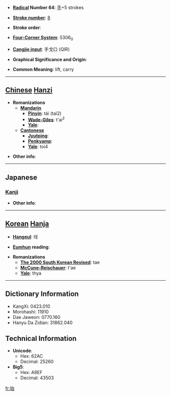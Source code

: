 * '''[[Wiktionary:Chinese radical index| Radical]] Number 64''': [[Wiktionary:Chinese radical index 手|手]]+5 strokes

* '''[[Wiktionary:Chinese total strokes index|Stroke number]]''': [[Wiktionary:Chinese total strokes index 8|8]]

* '''Stroke order''': 

* '''[[Wiktionary:Chinese four corner index|Four-Corner System]]''': 5306<sub>0</sub>

* '''[[Wiktionary:Chinese Cangjie index|Cangjie input]]''': 手戈口 (QIR)

* '''Graphical Significance and Origin''': 

* '''Common Meaning''': lift, carry

----

== [[Chinese]] [[Hanzi]] ==

* '''Romanizations'''
** '''[[Mandarin]]'''
*** '''[[Pinyin]]''': tái (tai2)
*** '''[[Wade-Giles]]''': t'ai<sup>2</sup>
*** '''[[Yale]]''': 
** '''[[Cantonese]]'''
*** '''[[Jyutping]]''':
*** '''[[Penkyamp]]''': 
*** '''[[Yale]]''': toi4

* '''Other info''': 

----

==Japanese==
===[[Kanji]]===
{{kanji|on readings=[[たい]] (tai), [[だい]] (dai)
|kun readings=[[もたげる]] (motageru)
}}

* '''Other info''':  

----

== [[Korean]] [[Hanja]] ==

* '''[[Hangeul]]''': 태

* '''[[Eumhun]] reading''': 

* '''Romanizations'''
** '''[[The 2000 South Korean Revised Romanization|The 2000 South Korean Revised]]''': tae
** '''[[McCune-Reischauer]]''': t'ae
** '''[[Yale]]''': thya

----

== Dictionary Information ==

* KangXi: 0423.010
* Morohashi: 11910
* Dae Jaweon: 0770.160
* Hanyu Da Zidian: 31862.040

== Technical Information ==

* '''Unicode''':
** Hex: 62AC
** Decimal: 25260
* '''Big5''':
** Hex: A9EF
** Decimal: 43503

[[fr:抬]]